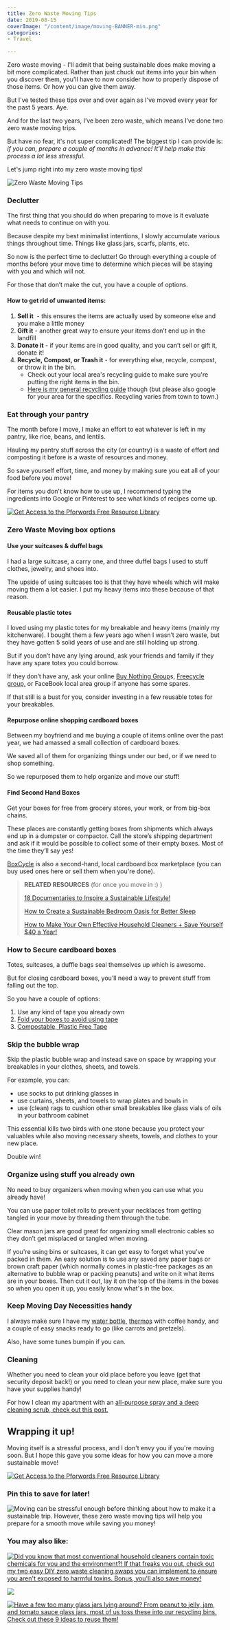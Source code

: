 ```yaml
---
title: Zero Waste Moving Tips
date: 2019-08-15
coverImage: "/content/image/moving-BANNER-min.png"
categories:
- Travel

---
```

Zero waste moving - I'll admit that being sustainable does make moving a bit more complicated. Rather than just chuck out items into your bin when you discover them, you'll have to now consider how to properly dispose of those items. Or how you can give them away.

But I've tested these tips over and over again as I've moved every year for the past 5 years. Aye.

And for the last two years, I’ve been zero waste, which means I’ve done two zero waste moving trips.

But have no fear, it's not super complicated! The biggest tip I can provide is: _if you can, prepare a couple of months in advance! It'll help make this process a lot less stressful._

Let's jump right into my zero waste moving tips!

![Zero Waste Moving Tips](images/moving-BANNER-min-1024x690.png)

### Declutter

The first thing that you should do when preparing to move is it evaluate what needs to continue on with you.

Because despite my best minimalist intentions, I slowly accumulate various things throughout time. Things like glass jars, scarfs, plants, etc.

So now is the perfect time to declutter! Go through everything a couple of months before your move time to determine which pieces will be staying with you and which will not.

For those that don’t make the cut, you have a couple of options.

#### How to get rid of unwanted items:

1. **Sell it**  - this ensures the items are actually used by someone else and you make a little money
2. **Gift it** - another great way to ensure your items don’t end up in the landfill
3. **Donate it** - if your items are in good quality, and you can’t sell or gift it, donate it!
4. **Recycle, Compost, or Trash it** - for everything else, recycle, compost, or throw it in the bin.
   - Check out your local area's recycling guide to make sure you're putting the right items in the bin.
   - [Here is my general recycling guide](https://pforwords.com/a-comprehensive-guide-to-recycling-correctly/?highlight=cleaning) though (but please also google for your area for the specifics. Recycling varies from town to town.)

### Eat through your pantry

The month before I move, I make an effort to eat whatever is left in my pantry, like rice, beans, and lentils.

Hauling my pantry stuff across the city (or country) is a waste of effort and composting it before is a waste of resources and money.

So save yourself effort, time, and money by making sure you eat all of your food before you move!

For items you don't know how to use up, I recommend typing the ingredients into Google or Pinterest to see what kinds of recipes come up.

[![Get Access to the Pforwords Free Resource Library](images/FREE-RESOURCE-LIBRARY-min.png)](https://mailchi.mp/be227f5f5cdc/freeresources)

### Zero Waste Moving box options

#### Use your suitcases & duffel bags

I had a large suitcase, a carry one, and three duffel bags I used to stuff clothes, jewelry, and shoes into.

The upside of using suitcases too is that they have wheels which will make moving them a lot easier. I put my heavy items into these because of that reason.

#### Reusable plastic totes

I loved using my plastic totes for my breakable and heavy items (mainly my kitchenware). I bought them a few years ago when I wasn’t zero waste, but they have gotten 5 solid years of use and are still holding up strong.

But if you don’t have any lying around, ask your friends and family if they have any spare totes you could borrow.

If they don’t have any, ask your online [Buy Nothing Group](https://buynothingproject.org/find-a-group/)s, [Freecycle group,](https://www.freecycle.org/) or FaceBook local area group if anyone has some spares.

If that still is a bust for you, consider investing in a few reusable totes for your breakables.

#### Repurpose online shopping cardboard boxes

Between my boyfriend and me buying a couple of items online over the past year, we had amassed a small collection of cardboard boxes.

We saved all of them for organizing things under our bed, or if we need to shop something.

So we repurposed them to help organize and move our stuff!

#### Find Second Hand Boxes

Get your boxes for free from grocery stores, your work, or from big-box chains.

These places are constantly getting boxes from shipments which always end up in a dumpster or compactor. Call the store’s shipping department and ask if it would be possible to collect some of their empty boxes. Most of the time they’ll say yes!

[BoxCycle](https://www.boxcycle.com/) is also a second-hand, local cardboard box marketplace (you can buy used ones here or sell them when you're done).

> **RELATED RESOURCES** (for once you move in :) )
>
> [18 Documentaries to Inspire a Sustainable Lifestyle!](https://pforwords.com/zero-waste-documentaries-9-documentaries-inspire-live-zero-waste-lifestyle/)
>
> [How to Create a Sustainable Bedroom Oasis for Better Sleep](https://pforwords.com/create-a-relaxing-bedroom-oasis-to-sleep-better/)
>
> [How to Make Your Own Effective Household Cleaners + Save Yourself \$40 a Year!](https://pforwords.com/zero-waste-cleaning-swaps/)

### How to Secure cardboard boxes

Totes, suitcases, a duffle bags seal themselves up which is awesome.

But for closing cardboard boxes, you’ll need a way to prevent stuff from falling out the top.

So you have a couple of options:

1. Use any kind of tape you already own
2. [Fold your boxes to avoid using tape](https://www.youtube.com/watch?v=LiQCdrAEBKg)
3. [Compostable, Plastic Free Tape](http://lifewithoutplastic.com/gummed-paper-tape-7-6-cm-3/?aff=468)

### Skip the bubble wrap

Skip the plastic bubble wrap and instead save on space by wrapping your breakables in your clothes, sheets, and towels.

For example, you can:

- use socks to put drinking glasses in
- use curtains, sheets, and towels to wrap plates and bowls in
- use (clean) rags to cushion other small breakables like glass vials of oils in your bathroom cabinet

This essential kills two birds with one stone because you protect your valuables while also moving necessary sheets, towels, and clothes to your new place.

Double win!

### Organize using stuff you already own

No need to buy organizers when moving when you can use what you already have!

You can use paper toilet rolls to prevent your necklaces from getting tangled in your move by threading them through the tube.

Clear mason jars are good great for organizing small electronic cables so they don’t get misplaced or tangled when moving.

If you're using bins or suitcases, it can get easy to forget what you've packed in them. An easy solution is to use any saved any paper bags or brown craft paper (which normally comes in plastic-free packages as an alternative to bubble wrap or packing peanuts) and write on it what items are in your boxes. Then cut it out, lay it on the top of the items in the boxes so when you open it up, you easily know what's in the box.

### Keep Moving Day Necessities handy

I always make sure I have my [water bottle](https://earthhero.com/products/travel/klean-kanteen-classic-insulated-stainless-steel-water-bottle-20oz/?ref=pforwords), [thermos](https://earthhero.com/products/travel/klean-kanteen-wide-insulated-coffee-mug-16oz/?ref=pforwords) with coffee handy, and a couple of easy snacks ready to go (like carrots and pretzels).

Also, have some tunes bumpin if you can.

### Cleaning

Whether you need to clean your old place before you leave (get that security deposit back!) or you need to clean your new place, make sure you have your supplies handy!

For how I clean my apartment with an [all-purpose spray and a deep cleaning scrub, check out this post.](https://pforwords.com/zero-waste-cleaning-swaps/)

## Wrapping it up!

Moving itself is a stressful process, and I don't envy you if you're moving soon. But I hope this gave you some ideas for how you can move a more sustainable move!

[![Get Access to the Pforwords Free Resource Library](images/GET-ACCESS-DIYS-EBOOK-1-min.png)](https://mailchi.mp/be227f5f5cdc/freeresources)

### Pin this to save for later!

![Moving can be stressful enough before thinking about how to make it a sustainable trip. However, these zero waste moving tips will help you prepare for a smooth move while saving you money!](images/moving-pin-min-684x1024.png)

### You may also like:

[![Did you know that most conventional household cleaners contain toxic chemicals for you and the environment?! If that freaks you out, check out my two easy DIY zero waste cleaning swaps you can implement to ensure you aren't exposed to harmful toxins. Bonus, you'll also save money!](images/Cleaners-min-1-684x1024.png)](https://pforwords.com/zero-waste-cleaning-swaps/)

[![](images/to-go-kit-min-684x1024.png)](https://pforwords.com/zero-waste-to-go-kit/)

[![Have a few too many glass jars lying around? From peanut to jelly, jam, and tomato sauce glass jars, most of us toss these into our recycling bins. Check out these 9 ideas to reuse them!](images/glass-jars-1-min-684x1024.png)](https://pforwords.com/how-to-use-old-glass-jars/)